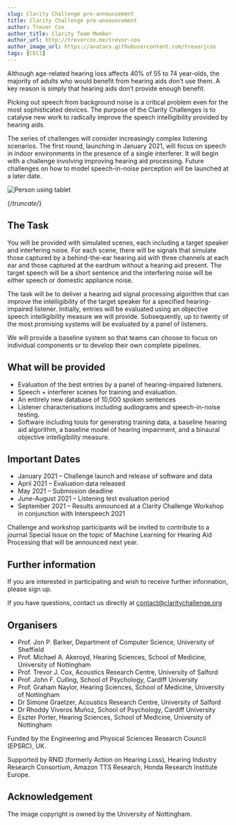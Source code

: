 ```yaml
---
slug: Clarity Challenge pre-announcement
title: Clarity Challenge pre-announcement
author: Trevor Cox
author_title: Clarity Team Member
author_url: http://trevorcox.me/trevor-cox
author_image_url: https://avatars.githubusercontent.com/trevorjcox
tags: [CEC1]
---
```


Although age-related hearing loss affects 40% of 55 to 74 year-olds, the majority of adults who would benefit from hearing aids don’t use them. A key reason is simply that hearing aids don’t provide enough benefit.

Picking out speech from background noise is a critical problem even for the most sophisticated devices. The purpose of the Clarity Challenges is to catalyse new work to radically improve the speech intelligibility provided by hearing aids.

The series of challenges will consider increasingly complex listening scenarios. The first round, launching in January 2021, will focus on speech in indoor environments in the presence of a single interferer. It will begin with a challenge involving improving hearing aid processing. Future challenges on how to model speech-in-noise perception will be launched at a later date.

![Person using tablet](/img/UoN_HS-08207-1536x1024.jpeg)

{/*truncate*/}

## The Task

You will be provided with simulated scenes, each including a target speaker and interfering noise. For each scene, there will be signals that simulate those captured by a behind-the-ear hearing aid with three channels at each ear and those captured at the eardrum without a hearing aid present.  The target speech will be a short sentence and the interfering noise will be either speech or domestic appliance noise.

The task will be to deliver a hearing aid signal processing algorithm that can improve the intelligibility of the target speaker for a specified hearing-impaired listener. Initially, entries will be evaluated using an objective speech intelligibility measure we will provide. Subsequently, up to twenty of the most promising systems will be evaluated by a panel of listeners.

We will provide a baseline system so that teams can choose to focus on individual components or to develop their own complete pipelines.

## What will be provided

- Evaluation of the best entries by a panel of hearing-impaired listeners.
- Speech + interferer scenes for training and evaluation.
- An entirely new database of 10,000 spoken sentences
- Listener characterisations including audiograms and speech-in-noise testing.
- Software including tools for generating training data, a baseline hearing aid algorithm, a baseline model of hearing impairment, and a binaural objective intelligibility measure.

## Important Dates

- January 2021 – Challenge launch and release of software and data
- April 2021 –  Evaluation data released
- May 2021 – Submission deadline
- June-August 2021  – Listening test evaluation period
- September 2021 – Results announced at a Clarity Challenge Workshop in conjunction with Interspeech 2021

Challenge and workshop participants will be invited to contribute to a journal Special Issue on the topic of Machine Learning for Hearing Aid Processing that will be announced next year.

## Further information

If you are interested in participating and wish to receive further information, please sign up.

If you have questions, contact us directly at [contact@claritychallenge.org](contact@claritychallenge.org)

## Organisers

- Prof. Jon P. Barker, Department of Computer Science, University of Sheffield
- Prof. Michael A. Akeroyd, Hearing Sciences, School of Medicine, University of Nottingham
- Prof. Trevor J. Cox, Acoustics Research Centre, University of Salford
- Prof. John F. Culling, School of Psychology, Cardiff University
- Prof. Graham Naylor, Hearing Sciences, School of Medicine, University of Nottingham
- Dr Simone Graetzer, Acoustics Research Centre, University of Salford
- Dr Rhoddy Viveros Muñoz, School of Psychology, Cardiff University
- Eszter Porter, Hearing Sciences, School of Medicine, University of Nottingham

Funded by the Engineering and Physical Sciences Research Council (EPSRC), UK.

Supported by RNID (formerly Action on Hearing Loss), Hearing Industry Research Consortium, Amazon TTS Research, Honda Research Institute Europe.

## Acknowledgement

The image copyright is owned by the University of Nottingham.
